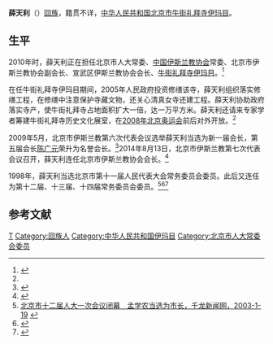 '''薛天利'''（{{bd|？|||}}）[[回族|回族]]，籍贯不详，[[中华人民共和国|中华人民共和国]][[北京市|北京市]][[牛街礼拜寺|牛街礼拜寺]][[伊玛目|伊玛目]]。

==生平==
2010年时，薛天利正在担任北京市人大常委、[[中国伊斯兰教协会|中国伊斯兰教协会]]常委、北京市伊斯兰教协会副会长、宣武区伊斯兰教协会会长、[[牛街礼拜寺|牛街礼拜寺]][[伊玛目|伊玛目]]。<ref name=gjmw>{{Cite web |url=http://www.seac.gov.cn/art/2010/6/24/art_2655_64993.html |title=牛街礼拜寺大阿訇薛天利事迹——第六届首都民族团结进步先进个人，中华人民共和国国家民族事务委员会，2010-06-24 |accessdate=2015-04-07 |archive-date=2015-04-14 |archive-url=https://web.archive.org/web/20150414131823/http://www.seac.gov.cn/art/2010/6/24/art_2655_64993.html |dead-url=no }}</ref>

在任牛街礼拜寺伊玛目期间，2005年人民政府投资修缮该寺，薛天利组织落实修缮工程，在修缮中注意保护寺藏文物，还关心清真女寺还建工程。薛天利协助政府落实寺产，使牛街礼拜寺占地面积扩大一倍，达一万平方米。薛天利还请来专家学者筹建牛街礼拜寺历史文化展室，在[[2008年夏季奥林匹克运动会|2008年北京奥运会]]前后对外开放。<ref name=gjmw/>

2009年5月，北京市伊斯兰教第六次代表会议选举薛天利当选为新一届会长，第五届会长[[陈广元|陈广元]]荣升为名誉会长。<ref>{{Cite web|title=北京市伊斯兰教协会选举产生新一届会长|url=http://beijing.qianlong.com/3825/2009/05/15/135@4992073.htm|accessdate=2015-04-07|date=2009-05-15|publisher=千龙网|archiveurl=https://web.archive.org/web/20150412175500/http://beijing.qianlong.com/3825/2009/05/15/135@4992073.htm|archivedate=2015-04-12|dead-url=yes}}</ref>2014年8月13日，北京市伊斯兰教第七次代表会议召开，薛天利连任北京市伊斯兰教协会会长。<ref>{{Cite web|title=市伊斯兰教协会第七次代表会议召开|url=http://bjrb.bjd.com.cn/html/2014-08/14/content_207255.htm|accessdate=2020-07-08|date=2014-08-14|publisher=北京日报|archiveurl=https://web.archive.org/web/20150403084812/http://bjrb.bjd.com.cn/html/2014-08/14/content_207255.htm|archivedate=2015-04-03|dead-url=yes}}</ref>

1998年，薛天利当选北京市第十一届人民代表大会常务委员会委员。此后又连任为第十二届、十三届、十四届常务委员会委员。<ref>[http://beijing.qianlong.com/3925/2003-1-19/45@643117.htm 北京市十二届人大一次会议闭幕　孟学农当选为市长，千龙新闻网，2003-1-19] {{webarchive|url=https://web.archive.org/web/20150412181330/http://beijing.qianlong.com/3925/2003-1-19/45@643117.htm|date=2015-04-12}}</ref><ref>{{Cite web|title=北京市七至十三届人大常委会组成人员名单|url=http://www.npc.gov.cn/npc/xinwen/dfrd/bj/2011-03/03/content_1631020.htm|accessdate=2015-04-07|date=2011-03-03|publisher=中国人大网|archiveurl=https://web.archive.org/web/20150412113657/http://www.npc.gov.cn/npc/xinwen/dfrd/bj/2011-03/03/content_1631020.htm|archivedate=2015-04-12|dead-url=yes}}</ref><ref>{{Cite web|title=北京市第十四届人民代表大会第一次会议选举北京市第十四届人民代表大会常务委员会委员当选名单|url=http://news.163.com/13/0129/03/8MBUQ2CI00014AED.html|accessdate=2015-04-07|date=2013-01-29|publisher=网易|archiveurl=https://web.archive.org/web/20150416074253/http://news.163.com/13/0129/03/8MBUQ2CI00014AED.html|archivedate=2015-04-16|dead-url=yes}}</ref>

==参考文献==
{{reflist}}

{{DEFAULTSORT:Xue薛}}
[[Category:薛姓|T]]
[[Category:回族人|Category:回族人]]
[[Category:中华人民共和国伊玛目|Category:中华人民共和国伊玛目]]
[[Category:北京市人大常委会委员|Category:北京市人大常委会委员]]